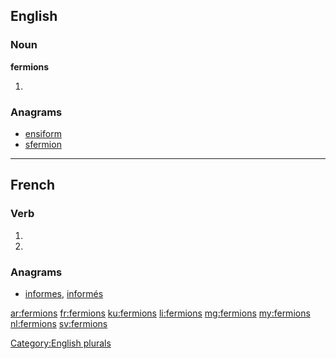 {{also|fermións}}
==English==

===Noun===
'''fermions'''

# {{plural of|[[fermion]]}}

===Anagrams===
* [[ensiform#English|ensiform]]
* [[sfermion#English|sfermion]]

[[Category:English plurals]]

----

==French==

===Verb===
{{fr-verb-form}}

# {{conjugation of|fermer||1|p|imperf|ind|lang=fr}}
# {{conjugation of|fermer||1|p|pres|sub|lang=fr}}

===Anagrams===
* [[informes#French|informes]], [[informés#French|informés]]

[[ar:fermions]]
[[fr:fermions]]
[[ku:fermions]]
[[li:fermions]]
[[mg:fermions]]
[[my:fermions]]
[[nl:fermions]]
[[sv:fermions]]